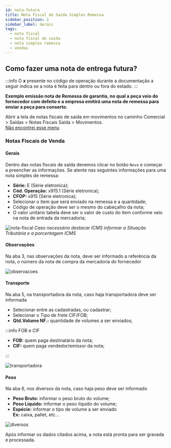 ```yaml
---
id: nota-futura
title: Nota Fiscal de Saida Simples Remessa
sidebar_position: 2
sidebar_label: Gerais
tags:
  - nota fiscal
  - nota fiscal de saida
  - nota simples remessa
  - vendas
---
```


## Como fazer uma nota de entrega futura?

:::info
O **_x_** presente no código de operação durante a documentação a seguir indica se a nota é feita para dentro ou fora do estado.
:::

**Exemplo emissão nota de Remessa de garantia, no qual a peça veio do fornecedor com defeito e a empresa emitirá uma nota de remessa para enviar a peça para conserto.**

Abrir a tela de notas fiscais de saída em movimentos no caminho <highlight bgColor="#54638c">Comercial > Saídas > Notas Fiscais Saída > Movimentos</highlight>. <br/> [Não encontrei esse menu](docs/intro/comecando#não-encontrei-o-menu-desejado)

### Notas Fiscais de Venda

#### Gerais

Dentro das notas fiscais de saída devemos clicar no botão `Novo` e começar a preencher as informações. Se atente nas seguintes informações para uma nota simples de remessa:

- **Série:** E (Série eletronica);
- **Cód. Operação:** x915.1 (Série eletronica);
- **CFOP:** x915 (Série eletronica);
- Selecionar o item que será enviado na remessa e a quantidade;
- Código de operação deve ser o mesmo do cabeçalho da nota;
- O valor unitário tabela deve ser o valor de custo do item conforme veio na nota de entrada da mercadoria;

![nota-fiscal](./img/nota-simples-remessa/orcamento.png)
_<colorText>Caso necessário destacar ICMS informar a Situação Tributária e a porcentagem ICMS</colorText>_

#### Observações

Na aba 3, nas observações da nota, deve ser informado a referência da nota, o número da nota de compra da mercadoria do fornecedor

![observacoes](./img/nota-simples-remessa/obs.png)

#### Transporte

Na aba 5, na transportadora da nota, caso haja transportadora deve ser informada

- Selecionar entre as cadastradas, ou cadastrar;
- Selecionar o Tipo de frete CIF/FOB;
- **Qtd.Volume NF.:** quantidade de volumes a ser enviados;

:::info FOB e CIF

- **FOB:** quem paga destinatário da nota;
- **CIF:** quem paga vendedor/emissor da nota;

:::

![transportadora](./img/nota-simples-remessa/transp.png)

#### Peso

Na aba 6, nos diversos da nota, caso haja peso deve ser informado

- **Peso Bruto:** informar o peso bruto do volume;
- **Peso Líquido:** informar o peso líquido do volume;
- **Espécie:** informar o tipo de volume a ser enviado <br/>**Ex:** <colorText> caixa, pallet, etc...</colorText>

![diversos](./img/nota-simples-remessa/div.png)

Após informar os dados citados acima, a nota está pronta para ser gravada e processada.
